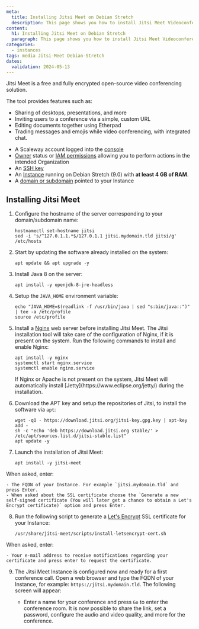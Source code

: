 ```yaml
---
meta:
  title: Installing Jitsi Meet on Debian Stretch
  description: This page shows you how to install Jitsi Meet Videoconferencing on Debian Stretch
content:
  h1: Installing Jitsi Meet on Debian Stretch
  paragraph: This page shows you how to install Jitsi Meet Videoconferencing on Debian Stretch
categories:
  - instances
tags: media Jitsi-Meet Debian-Stretch
dates:
  validation: 2024-05-13
---
```



Jitsi Meet is a free and fully encrypted open-source video conferencing solution.

The tool provides features such as:
* Sharing of desktops, presentations, and more
* Inviting users to a conference via a simple, custom URL
* Editing documents together using Etherpad
* Trading messages and emojis while video conferencing, with integrated chat.

<Macro id="requirements" />

- A Scaleway account logged into the [console](https://console.scaleway.com/)
- [Owner](/identity-and-access-management/iam/concepts/#owner/) status or [IAM permissions](/identity-and-access-management/iam/concepts/#permission/) allowing you to perform actions in the intended Organization
- An [SSH key](/identity-and-access-management/organizations-and-projects/how-to/create-ssh-key/)
- An [Instance](/compute/instances/how-to/create-an-instance/) running on Debian Stretch (9.0) with **at least 4 GB of RAM**.
- A [domain or subdomain](/network/domains-and-dns/quickstart/) pointed to your Instance

## Installing Jitsi Meet

1. Configure the hostname of the server corresponding to your domain/subdomain name:
    ```
    hostnamectl set-hostname jitsi
    sed -i 's/^127.0.1.1.*$/127.0.1.1 jitsi.mydomain.tld jitsi/g' /etc/hosts
    ```
2. Start by updating the software already installed on the system:
    ```
    apt update && apt upgrade -y
    ```
3. Install Java 8 on the server:
    ```
    apt install -y openjdk-8-jre-headless
    ```
4. Setup the `JAVA_HOME` environment variable:
    ```
    echo "JAVA_HOME=$(readlink -f /usr/bin/java | sed "s:bin/java::")" | tee -a /etc/profile
    source /etc/profile
    ```
5. Install a [Nginx](https://nginx.org/) web server before installing Jitsi Meet. The Jitsi installation tool will take care of the configuration of Nginx, if it is present on the system. Run the following commands to install and enable Nginx:
    ```
    apt install -y nginx
    systemctl start nginx.service
    systemctl enable nginx.service
    ```

    <Message type="important">
      If Nginx or Apache is not present on the system, Jitsi Meet will automatically install [Jetty](https://www.eclipse.org/jetty/) during the installation.
    </Message>
6. Download the APT key and setup the repositories of Jitsi, to install the software via `apt`:
    ```
    wget -qO - https://download.jitsi.org/jitsi-key.gpg.key | apt-key add -
    sh -c "echo 'deb https://download.jitsi.org stable/' > /etc/apt/sources.list.d/jitsi-stable.list"
    apt update -y
    ```
7. Launch the installation of Jitsi Meet:
    ```
    apt install -y jitsi-meet
    ```

  When asked, enter:

    - The FQDN of your Instance. For example `jitsi.mydomain.tld` and press Enter.
    - When asked about the SSL certificate choose the `Generate a new self-signed certificate (You will later get a chance to obtain a Let's Encrypt certificate)` option and press Enter.
8. Run the following script to generate a [Let's Encrypt](https://letsencrypt.org/) SSL certificate for your Instance:
    ```
    /usr/share/jitsi-meet/scripts/install-letsencrypt-cert.sh
    ```

  When asked, enter:

    - Your e-mail address to receive notifications regarding your certificate and press enter to request the certificate.
9. The Jitsi Meet Instance is configured now and ready for a first conference call. Open a web browser and type the FQDN of your Instance, for example: `https://jitsi.mydomain.tld`. The following screen will appear:
    <Lightbox src="scaleway-jitsi_home_2.webp" alt="" />

    - Enter a name for your conference and press `Go` to enter the conference room. It is now possible to share the link, set a password, configure the audio and video quality, and more for the conference.

    <Lightbox src="scaleway-jitsi-meet-conf-call-2.webp" alt="" />